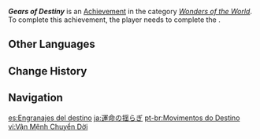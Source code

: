 {{Achievement Infobox
|id           = 84025
|order id     = 5007
|category     = Wonders of the World
|description  = Complete the quest "[[Bough Keeper: Dainsleif]]".
|requirements = 
|primogems    = 5
|tracking     = 
|hidden       = 1
|type         = Quest
}}
'''''Gears of Destiny''''' is an [[Achievement]] in the category ''[[Wonders of the World]]''. To complete this achievement, the player needs to complete the {{Quest|Bough Keeper: Dainsleif}}.
<!--
==Trivia==

==Video Guides==
{{EVT
|video1   = 
|caption1 = 
}}
-->
==Other Languages==
{{Other Languages
|en      = Gears of Destiny
|zhs     = 命运初动
|zhs_rm  = Mìngyùn Chū Dòng
|zht     = 命運初動
|zht_rm  = Mìngyùn Chū Dòng
|zh_tl   = 
|ja      = 運命の揺らぎ
|ja_rm   = Unmei no Yuragi
|ja_tl   = Fluctuation of Fate
|ko      = 운명의 시작
|ko_rm   = Unmyeong-ui Sijak
|ko_tl   = Beginning of Destiny
|es      = Engranajes del destino
|es_tl   = Gears of Destiny
|fr      = Les clés du destin
|fr_tl   = The Keys of Destiny
|ru      = Механизмы судьбы
|ru_tl   = Mechanisms of Fate
|th      = การเปลี่ยนผันของโชคชะตา
|th_rm   = 
|th_tl   = 
|vi      = Vận Mệnh Chuyển Dời
|vi_tl   = 
|de      = Ein neues Los
|de_tl   = A New Lot
|id      = Pergerakan Takdir
|id_tl   = Movement of Destiny
|pt      = Movimentos do Destino
|pt_tl   = 
|tr      = Kaderin Çarkları
|tr_tl   = Wheels of Destiny
|it      = Gli ingranaggi del destino
|it_tl   = 
}}

==Change History==
{{Change History|1.3}}
<!--
==References==
{{Reflist}}
-->
==Navigation==
{{Achievement Navbox|Wonders of the World|Quest}}

[[es:Engranajes del destino]]
[[ja:運命の揺らぎ]]
[[pt-br:Movimentos do Destino]]
[[vi:Vận Mệnh Chuyển Dời]]